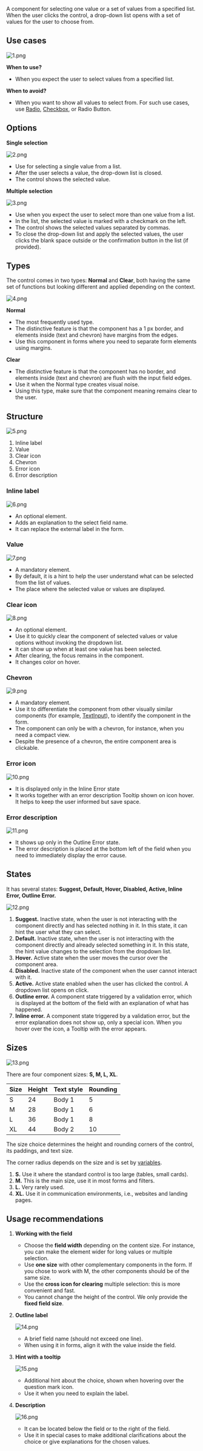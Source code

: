 A component for selecting one value or a set of values from a specified list. When the user clicks the control, a drop-down list opens with a set of values for the user to choose from.

## Use cases

![1.png](/static/images/design/Select/select-0001.png)

**When to use?**

- When you expect the user to select values from a specified list.

**When to avoid?**

- When you want to show all values to select from. For such use cases, use [Radio](https://www.notion.so/Radio-289bf5faf0074b8db4bc9ffcf44fc310?pvs=21), [Checkbox](https://www.notion.so/RadioButton-segment-control-467b69df6ea4414e986c0fac3b40fa9b?pvs=21), or Radio Button.

## Options

**Single selection**

![2.png](/static/images/design/Select/select-0002.png)

- Use for selecting a single value from a list.
- After the user selects a value, the drop-down list is closed.
- The control shows the selected value.

**Multiple selection**

![3.png](/static/images/design/Select/select-0003.png)

- Use when you expect the user to select more than one value from a list.
- In the list, the selected value is marked with a checkmark on the left.
- The control shows the selected values separated by commas.
- To close the drop-down list and apply the selected values, the user clicks the blank space outside or the confirmation button in the list (if provided).

## Types

The control comes in two types: **Normal** and **Clear**, both having the same set of functions but looking different and applied depending on the context.

![4.png](/static/images/design/Select/select-0004.png)

**Normal**

- The most frequently used type.
- The distinctive feature is that the component has a 1 px border, and elements inside (text and chevron) have margins from the edges.
- Use this component in forms where you need to separate form elements using margins.

**Clear**

- The distinctive feature is that the component has no border, and elements inside (text and chevron) are flush with the input field edges.
- Use it when the Normal type creates visual noise.
- Using this type, make sure that the component meaning remains clear to the user.

## Structure

![5.png](/static/images/design/Select/select-0005.png)

1. Inline label
2. Value
3. Clear icon
4. Chevron
5. Error icon
6. Error description

### Inline label

   ![6.png](/static/images/design/Select/select-0006.png)

   - An optional element.
   - Adds an explanation to the select field name.
   - It can replace the external label in the form.

### Value

   ![7.png](/static/images/design/Select/select-0007.png)

   - A mandatory element.
   - By default, it is a hint to help the user understand what can be selected from the list of values.
   - The place where the selected value or values are displayed.

### Clear icon

   ![8.png](/static/images/design/Select/select-0008.png)

   - An optional element.
   - Use it to quickly clear the component of selected values or value options without invoking the dropdown list.
   - It can show up when at least one value has been selected.
   - After clearing, the focus remains in the component.
   - It changes color on hover.

### Chevron

   ![9.png](/static/images/design/Select/select-0009.png)

   - A mandatory element.
   - Use it to differentiate the component from other visually similar components (for example, [TextInput](https://www.notion.so/TextArea-0c0329da7e904d3ab5bd3fe571d5f6f1?pvs=21)), to identify the component in the form.
   - The component can only be with a chevron, for instance, when you need a compact view.
   - Despite the presence of a chevron, the entire component area is clickable.

### Error icon

   ![10.png](/static/images/design/Select/select-0010.png)

   - It is displayed only in the Inline Error state
   - It works together with an error description Tooltip shown on icon hover. It helps to keep the user informed but save space.

### Error description

   ![11.png](/static/images/design/Select/select-0011.png)

   - It shows up only in the Outline Error state.
   - The error description is placed at the bottom left of the field when you need to immediately display the error cause.

## States

It has several states: **Suggest, Default, Hover, Disabled, Active, Inline Error, Outline Error.**

![12.png](/static/images/design/Select/select-0012.png)

1. **Suggest.** Inactive state, when the user is not interacting with the component directly and has selected nothing in it. In this state, it can hint the user what they can select.
2. **Default.** Inactive state, when the user is not interacting with the component directly and already selected something in it. In this state, the hint value changes to the selection from the dropdown list.
3. **Hover.** Active state when the user moves the cursor over the component area.
4. **Disabled.** Inactive state of the component when the user cannot interact with it.
5. **Active.** Active state enabled when the user has clicked the control. A dropdown list opens on click.
6. **Outline error.** A component state triggered by a validation error, which is displayed at the bottom of the field with an explanation of what has happened.
7. **Inline error.** A component state triggered by a validation error, but the error explanation does not show up, only a special icon. When you hover over the icon, a Tooltip with the error appears.

## Sizes

![13.png](/static/images/design/Select/select-0013.png)

There are four component sizes: **S, M, L, XL**.

| Size | Height | Text style | Rounding |
| --- | --- | --- | --- |
| S | 24 | Body 1 | 5 |
| M | 28 | Body 1 | 6 |
| L | 36 | Body 1 | 8 |
| XL | 44 | Body 2 | 10 |

The size choice determines the height and rounding corners of the control, its paddings, and text size.

The corner radius depends on the size and is set by [variables](https://www.notion.so/b941461b7d194de39bc083c676ef20c3?pvs=21).

1. **S.** Use it where the standard control is too large (tables, small cards).
2. **M.** This is the main size, use it in most forms and filters.
3. **L.** Very rarely used.
4. **XL.** Use it in communication environments, i.e., websites and landing pages.

## Usage recommendations

1. **Working with the field**
   - Choose the **field width** depending on the content size. For instance, you can make the element wider for long values or multiple selection.
   - Use **one size** with other complementary components in the form. If you chose to work with M, the other components should be of the same size.
   - Use the **cross icon for clearing** multiple selection: this is more convenient and fast.
   - You cannot change the height of the control. We only provide the **fixed field size**.

2. **Outline label**

   ![14.png](/static/images/design/Select/select-0014.png)

   - A brief field name (should not exceed one line).
   - When using it in forms, align it with the value inside the field.

3. **Hint with a tooltip**

   ![15.png](/static/images/design/Select/select-0015.png)

   - Additional hint about the choice, shown when hovering over the question mark icon.
   - Use it when you need to explain the label.

4. **Description**

   ![16.png](/static/images/design/Select/select-0016.png)

   - It can be located below the field or to the right of the field.
   - Use it in special cases to make additional clarifications about the choice or give explanations for the chosen values.
